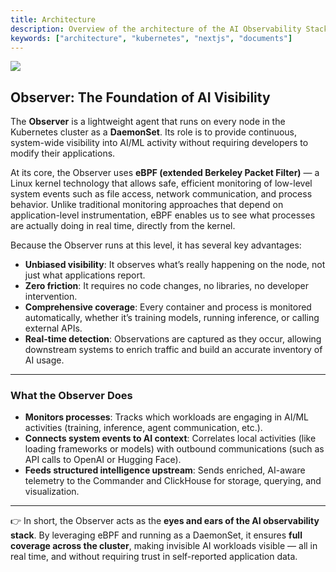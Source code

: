 ```yaml
---
title: Architecture
description: Overview of the architecture of the AI Observability Stack.
keywords: ["architecture", "kubernetes", "nextjs", "documents"]
---
```


![](/images/arch.png)

## **Observer: The Foundation of AI Visibility**

The **Observer** is a lightweight agent that runs on every node in the Kubernetes cluster as a **DaemonSet**. Its role is to provide continuous, system-wide visibility into AI/ML activity without requiring developers to modify their applications.

At its core, the Observer uses **eBPF (extended Berkeley Packet Filter)** — a Linux kernel technology that allows safe, efficient monitoring of low-level system events such as file access, network communication, and process behavior. Unlike traditional monitoring approaches that depend on application-level instrumentation, eBPF enables us to see what processes are actually doing in real time, directly from the kernel.

Because the Observer runs at this level, it has several key advantages:

* **Unbiased visibility**: It observes what’s really happening on the node, not just what applications report.
* **Zero friction**: It requires no code changes, no libraries, no developer intervention.
* **Comprehensive coverage**: Every container and process is monitored automatically, whether it’s training models, running inference, or calling external APIs.
* **Real-time detection**: Observations are captured as they occur, allowing downstream systems to enrich traffic and build an accurate inventory of AI usage.

---

### **What the Observer Does**

* **Monitors processes**: Tracks which workloads are engaging in AI/ML activities (training, inference, agent communication, etc.).
* **Connects system events to AI context**: Correlates local activities (like loading frameworks or models) with outbound communications (such as API calls to OpenAI or Hugging Face).
* **Feeds structured intelligence upstream**: Sends enriched, AI-aware telemetry to the Commander and ClickHouse for storage, querying, and visualization.

---

👉 In short, the Observer acts as the **eyes and ears of the AI observability stack**. By leveraging eBPF and running as a DaemonSet, it ensures **full coverage across the cluster**, making invisible AI workloads visible — all in real time, and without requiring trust in self-reported application data.
